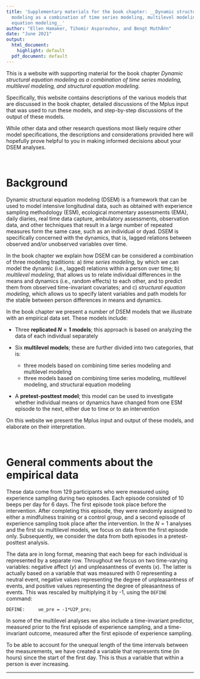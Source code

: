 ```yaml
---
title: 'Supplementary materials for the book chapter: __Dynamic structural equation
  modeling as a combination of time series modeling, multilevel modeling, and structural
  equation modeling__'
author: "Ellen Hamaker, Tihomir Asparouhov, and Bengt MuthÃ©n"
date: "June 2021"
output:
  html_document:
    highlight: default
  pdf_document: default
---
```

This is a website with supporting material for the book chapter _Dynamic structural equation modeling as a combination of time series modeling, multilevel modeling, and structural equation modeling_. 

Specifically, this website contains descriptions of the various models that are discussed in the book chapter, detailed discussions of the Mplus input that was used to run these models, and step-by-step discussions of the output of these models. 

While other data and other research questions most likely require other model specifications, the descriptions and considerations provided here will hopefully prove helpful to you in making informed decisions about your DSEM analyses.

$~$

# Background
Dynamic structural equation modeling (DSEM) is a framework that can be used to model intensive longitudinal data, such as obtained with experience sampling methodology (ESM), ecological momentary assessments (EMA), daily diaries, real time data capture, ambulatory assessments, observation data, and other techniques that result in a large number of repeated measures form the same case, such as an individual or dyad. DSEM is specifically concerned with the dynamics, that is, lagged relations between observed and/or unobserved variables over time. 


In the book chapter we explain how DSEM can be considered a combination of three modeling traditions: a) _time series modeling_, by which we can model the dynamic (i.e., lagged) relations within a person over time; b) _multilevel modeling_, that allows us to relate individual differences in the means and dynamics (i.e., random effects) to each other, and to predict them from observed time-invariant covariates; and c) _structural equation modeling_, which allows us to specify latent variables and path models for the stable between person differences in means and dynamics. 

In the book chapter we present a number of DSEM models that we illustrate with an empirical data set. These models include:

* Three __replicated $N=1$ models__; this approach is based on analyzing the data of each individual separately

* Six __multilevel models__; these are further divided into two categories, that is: 
    + three models based on combining time series modeling and multilevel modeling
    + three models based on combining time series modeling, multilevel modeling, and structural equation modeling

* A __pretest-posttest model__; this model can be used to investigate whether individual means or dynamics have changed from one ESM episode to the next, either due to time or to an intervention

On this website we present the Mplus input and output of these models, and elaborate on their interpretation.  

$~$

# General comments about the empirical data

These data come from 129 participants who were measured using experience sampling during two episodes. Each episode consisted of 10 beeps per day for 6 days. The first episode took place before the intervention. After completing this episode, they were randomly assigned to either a mindfulness training or a control group, and a second episode of experience sampling took place after the intervention. In the $N=1$ analyses and the first six multilevel models, we focus on data from the first episode only. Subsequently, we consider the data from both episodes in a pretest-posttest analysis. 

The data are in long format, meaning that each beep for each individual is represented by a separate row. Throughout we focus on two time-varying variables: negative affect ($y$) and unpleasantness of events ($x$). The latter is actually based on a variable that was measured with 0 representing a neutral event, negative values representing the degree of unpleasantness of events, and positive values representing the degree of pleasantness of events. This was rescaled by multiplying it by -1, using the `DEFINE` command:

    DEFINE:     ue_pre = -1*U2P_pre; 

In some of the multilevel analyses we also include a time-invariant predictor, measured prior to the first episode of experience sampling, and a time-invariant outcome, measured after the first episode of experience sampling.

To be able to account for the unequal length of the time intervals between the measurements, we have created a variable that represents time (in hours) since the start of the first day. This is thus a variable that within a person is ever increasing. 





---
